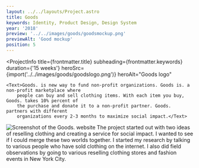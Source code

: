 ```yaml
---
layout: ../../layouts/Project.astro
title: Goods
keywords: Identity, Product Design, Design System
year: '2018'
preview: '../../images/goods/goodsmockup.png'
previewAlt: 'Good mockup'
position: 5
---
```




<ProjectInfo
    title={frontmatter.title}
    subheading={frontmatter.keywords}
    duration={'15 weeks'}
    heroSrc={import('../../images/goods/goodslogo.png')}
    heroAlt="Goods logo"
>
    <Text>Goods. is new way to fund non-profit organizations. Goods is. a non-profit marketplace where
        people can buy and sell clothing items. With each item you buy, Goods. takes 10% percent of
        the purchase and donate it to a non-profit partner. Goods. partners with different
        organizations every 2-3 months to maximize social impact.</Text>
</ProjectInfo>
<Img
    src={import('../../images/goods/goodsfull.png')}
    alt="Screenshot of the Goods. website"
    lazy={false}
/>
<Carousel
    uniqueTitle={'process'}
    images={[
        { src: import('../../images/goods/me.png'), alt: 'Me' },
        { src: import('../../images/goods/postits.png'), alt: 'Postits' },
        { src: import('../../images/goods/field.png'), alt: 'In the field.' },
    ]}
/>
<Heading text="Research" />
<Text>The project started out with two ideas of reselling clothing and creating a service for social impact.
    I wanted to see if I could merge these two worlds together. I started my research by talking to various
    people who have sold clothing on the internet. I also did field observations by going to various
    reselling clothing stores and fashion events in New York City.</Text>

